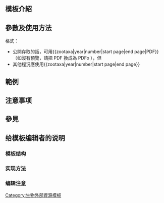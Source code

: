 <includeonly><!-- 在這裡加入模板的保護標識 --></includeonly><noinclude>{{Documentation subpage}}</noinclude>
<!-- 在本行下編輯模板說明 -->
== 模板介紹 ==

== 參數及使用方法 ==
格式：
* 公開存取的話，可用<nowiki>{{zootaxa|year|number|start page|end page|PDF}}</nowiki>（如沒有預覽，請把 PDF 換成為 PDFo ），但
* 其他程況應使用<nowiki>{{zootaxa|year|number|start page|end page}}</nowiki>

== 範例 ==

== 注意事项 ==

== 參見 ==

== 给模板编辑者的说明 ==
=== 模板结构 ===
=== 实现方法 ===
=== 编辑注意 ===

<includeonly>
<!-- 本行下加入模板的分類 -->
[[Category:生物外部資源模板]]

</includeonly>